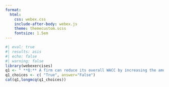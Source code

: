 ```yaml
---
format:
  html:
    css: webex.css
    include-after-body: webex.js
    theme: themecustom.scss
    fontsize: 1.5em
---
```

```r
#| eval: true
#| results: asis
#| echo: false
#| warning: false
library(webexercises)
q1 <- " **Q:** A firm can reduce its overall WACC by increasing the amount of debt financing, and it should take on as much debt as possible as long as the debt is not risky."
q1_choices <- c( "True", answer="False")
cat(q1,longmcq(q1_choices))
```
